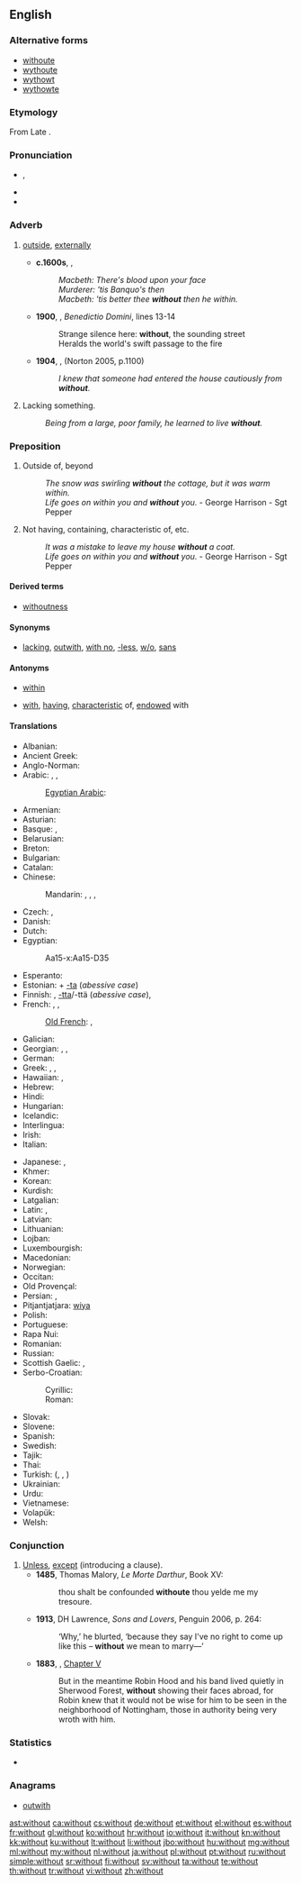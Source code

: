 ==English==

===Alternative forms===
* [[withoute]] {{qualifier|archaic}}
* [[wythoute]] {{qualifier|obsolete}}
* [[wythowt]] {{qualifier|obsolete}}
* [[wythowte]] {{qualifier|obsolete}}

===Etymology===
From Late {{etyl|ang|en}} {{term|wiþutan|wiþūtan|lang=ang}}. {{prefix|with|out}}

===Pronunciation===
* {{a|UK|US}} {{IPA|/wɪθˈaʊt/|/wɪðˈaʊt/}}, {{X-SAMPA|/wIT"aUt/|/wID"aUt/}}
* {{audio|en-us-without.ogg|Audio (US)}}
* {{hyphenation|with|out}}

===Adverb===
{{en-adv}}

# {{context|archaic or literary}} [[outside]], [[externally]]
#* '''c.1600s''', {{w|William Shakespeare}}, ''{{w|Macbeth}}''
#*: ''Macbeth: There's blood upon your face''
#*: ''Murderer: 'tis Banquo's then''
#*: ''Macbeth: 'tis better thee '''without''' then he within.''
#* '''1900''', {{w|Ernest Dowson}}, ''Benedictio Domini'', lines 13-14
#*: Strange silence here: '''without''', the sounding street
#*: Heralds the world's swift passage to the fire
#* '''1904''', {{w|Arthur Conan Doyle}}, ''{{w|The Adventure of the Golden Pince-Nez}}'' (Norton 2005, p.1100)
#*: ''I knew that someone had entered the house cautiously from '''without'''.''
# Lacking something.
#: ''Being from a large, poor family, he learned to live '''without'''.''

===Preposition===
{{en-prep}}

# {{context|archaic or literary}} Outside of, beyond
#: ''The snow was swirling '''without''' the cottage, but it was warm within.''
#: ''Life goes on within you and '''without''' you.'' - George Harrison - Sgt Pepper
# Not having, containing, characteristic of, etc.
#: ''It was a mistake to leave my house '''without''' a coat.''
#: ''Life goes on within you and '''without''' you.'' - George Harrison - Sgt Pepper

====Derived terms====
* [[withoutness]]

====Synonyms====
* [[lacking]], [[outwith]], [[with no]], [[-less]], [[w/o]], [[sans]]

====Antonyms====
* {{sense|outside}} [[within]]
* {{sense|not having}} [[with]], [[having]], [[characteristic]] of, [[endowed]] with

====Translations====
{{trans-top|not having}}
* Albanian: {{t-|sq|pa|xs=Albanian}}
* Ancient Greek: {{tø|grc|ἄνευ|tr=áneu|xs=Ancient Greek}}
* Anglo-Norman: {{tø|xno|senz}}
* Arabic: {{t|ar|بدون|tr=bi-dūna|sc=Arab}}, {{t|ar|بغير|tr=bi-ġáyri|sc=Arab}}, {{t|ar|بلا|tr=bilā|sc=Arab}}
*: [[Egyptian Arabic]]: {{tø|arz|من غير|tr=men ġer|sc=Arab}}
* Armenian: {{t-|hy|առանց|tr=aṙanc’}}
* Asturian: {{t|ast|ensin}}
* Basque: {{t|eu|gabe}}, {{t|eu|barik}}
* Belarusian: {{t|be|без|tr=bez|sc=Cyrl}}
* Breton: {{t|br|hep}}
* Bulgarian: {{t+|bg|без|tr=bez}}
* Catalan: {{t|ca|sense}}
* Chinese:
*: Mandarin: {{t|zh|沒有|sc=Hani}}, {{t|zh|没有|tr=méiyǒu|sc=Hani}}, {{t|zh|無|sc=Hani}}, {{t|zh|无|tr=wú|sc=Hani}}
* Czech: {{t+|cs|bez}}, {{t+|cs|beze}}
* Danish: {{t-|da|uden}}
* Dutch: {{t+|nl|zonder}}
* Egyptian: {{tø|egy|mḫm|sc=Egyp}}
*: <hiero>Aa15-x:Aa15-D35</hiero>
* Esperanto: {{t-|eo|sen|xs=Esperanto}}
* Estonian: {{t|et|ilma}} + [[-ta]] (''abessive case'')
* Finnish: {{t|fi|ilman}}, [[-tta]]/-ttä (''abessive case''), {{t|fi|vailla}}
* French: {{t+|fr|sans}}, {{qualifier|Quebec, informal}} {{t-|fr|pas de}}, {{qualifier|Quebec, informal}} {{t-|fr|avec pas de|m}}
*: [[Old French]]: {{tø|fro|sans}}, {{tø|fro|sanz}}
* Galician: {{t|gl|sen}}
* Georgian: {{t|ka|გარეშე|tr=gareše|sc=Geor}}, {{qualifier|circumfix on nouns}} {{t|ka|უ- -ო|tr=u- -o|sc=Geor}}, {{qualifier|circumfix on nouns}} {{t|ka|უ- -ოდ|tr=u- -od|sc=Geor}}
* German: {{t+|de|ohne}}
* Greek: {{t+|el|χωρίς|tr=chorís}}, {{t|el|δίχως|tr=díchos|sc=Grek}}, {{t|el|άνευ|tr=ánef|sc=Grek}}
* Hawaiian: {{t|haw|nele}}, {{t|haw|ʻole}}
* Hebrew: {{t|he|בלי|tr=bli|sc=Hebr}}
* Hindi: {{t|hi|बिना|tr=... ke binā|alt=... के बिना|sc=Deva}}
* Hungarian: {{t+|hu|nélkül}}
* Icelandic: {{t+|is|án}}
* Interlingua: {{t|ia|sin}}
* Irish: {{t+|ga|gan|xs=Irish}}
* Italian: {{t+|it|senza}}
{{trans-mid}}
* Japanese: {{t|ja|なし|tr=...nashi de|alt=...なしで|sc=Jpan}}, {{t|ja|無し|tr=(...なし, ...nashi|alt=...無し|sc=Jpan}}
* Khmer: {{t-|km|ដោយគ្មាន|tr=daoee kmeeun|sc=Khmr|xs=Khmer}}
* Korean: {{t|ko|없이|tr=...eopsi|alt=...없이|sc=Kore}}
* Kurdish: {{t+|ku|bê}}
* Latgalian: {{tø|ltg|bez}}
* Latin: {{t+|la|sine}}, {{t|la|absque}}
* Latvian: {{t|lv|bez}}
* Lithuanian: {{t+|lt|be|xs=Lithuanian}}
* Lojban: {{t|jbo|secau}}
* Luxembourgish: {{t|lb|ouni}}
* Macedonian: {{t|mk|без|tr=bez|sc=Cyrl}}
* Norwegian: {{t+|no|uten}}
* Occitan: {{t|oc|sens}}
* Old Provençal: {{tø|pro|ses}}
* Persian: {{t+|fa|بی|tr=bi|xs=Persian}}, {{t-|fa|بدون|tr=bedun-e|xs=Persian}}
* Pitjantjatjara: [[wiya]]
* Polish: {{t+|pl|bez}}
* Portuguese: {{t+|pt|sem}}
* Rapa Nui: {{tø|rap|kokore}}
* Romanian: {{t-|ro|fără}}
* Russian: {{t|ru|без|tr=bez|sc=Cyrl}} {{qualifier|+ [[genitive case]]}}
* Scottish Gaelic: {{t-|gd|gun|xs=Scottish Gaelic}},  {{t-|gd|às aonais|xs=Scottish Gaelic}}
* Serbo-Croatian:
*: Cyrillic: {{t|sh|без|alt=бѐз|sc=Cyrl|xs=Serbo-Croatian}}
*: Roman: {{t|sh|bez|alt=bèz|xs=Serbo-Croatian}}
* Slovak: {{t|sk|bez}}
* Slovene: {{t+|sl|brez}}
* Spanish: {{t+|es|sin}}
* Swedish: {{t+|sv|utan}}
* Tajik: {{t-|tg|бе|tr=be|sc=Cyrl|xs=Tajik}}
* Thai: {{t|th|ไม่มี|tr=mâi mee|sc=Thai}}
* Turkish: {{t+|tr|-siz}} ({{t+|tr|-sız}}, {{t+|tr|-suz}}, {{t+|tr|-süz}})
* Ukrainian: {{t|uk|без|tr=bez|sc=Cyrl}}
* Urdu: {{t|ur|بنا|tr=... ke binā|alt=... کے بنا|sc=ur-Arab}}
* Vietnamese: {{t|vi|không có}}
* Volapük: {{t|vo|nen}}
* Welsh: {{t-|cy|heb|xs=Welsh}}
{{trans-bottom}}

===Conjunction===
{{en-con}}

# [[unless|Unless]], [[except]] (introducing a clause).
#* '''1485''', Thomas Malory, ''Le Morte Darthur'', Book XV:
#*: thou shalt be confounded '''withoute''' thou yelde me my tresoure.
#* '''1913''', DH Lawrence, ''Sons and Lovers'', Penguin 2006, p. 264:
#*: ‘Why,’ he blurted, ‘because they say I've no right to come up like this – '''without''' we mean to marry—’
#* '''1883''', {{w|Howard Pyle}}, ''{{w|The Merry Adventures of Robin Hood}}'' [[s:The Merry Adventures of Robin Hood/Chapter V|Chapter V]]
#*: But in the meantime Robin Hood and his band lived quietly in Sherwood Forest, '''without''' showing their faces abroad, for Robin knew that it would not be wise for him to be seen in the neighborhood of Nottingham, those in authority being very wroth with him.

===Statistics===
* {{rank|came|men|come|109|without|make|def|might}}

===Anagrams===
* [[outwith#English|outwith]]

[[ast:without]]
[[ca:without]]
[[cs:without]]
[[de:without]]
[[et:without]]
[[el:without]]
[[es:without]]
[[fr:without]]
[[gl:without]]
[[ko:without]]
[[hr:without]]
[[io:without]]
[[it:without]]
[[kn:without]]
[[kk:without]]
[[ku:without]]
[[lt:without]]
[[li:without]]
[[jbo:without]]
[[hu:without]]
[[mg:without]]
[[ml:without]]
[[my:without]]
[[nl:without]]
[[ja:without]]
[[pl:without]]
[[pt:without]]
[[ru:without]]
[[simple:without]]
[[sr:without]]
[[fi:without]]
[[sv:without]]
[[ta:without]]
[[te:without]]
[[th:without]]
[[tr:without]]
[[vi:without]]
[[zh:without]]